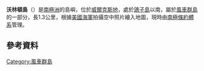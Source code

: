 {{coord|66|20|S|110|28|E|display=title}}

'''沃林頓島'''（{{lang-en|Warrington Island}}）是[[南極洲|南極洲]]的島嶼，位於[[威爾克斯地|威爾克斯地]]，處於[[鴿子島|鴿子島]]以南，屬於[[風車群島|風車群島]]的一部分，長1.3公里，根據[[美國海軍|美國海軍]]拍攝空中照片繪入地圖，現時由[[南極條約體系|南極條約體系]]管理。

==參考資料==
{{usgs-gazetteer}}

{{DEFAULTSORT:Warrington Island}}
[[Category:風車群島|Category:風車群島]]


{{WilkesLand-geo-stub}}